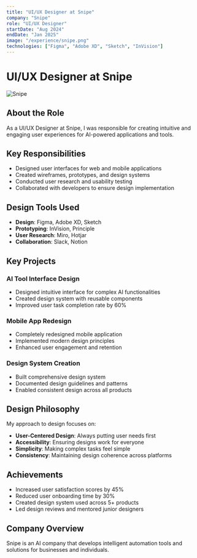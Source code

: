 ```yaml
---
title: "UI/UX Designer at Snipe"
company: "Snipe"
role: "UI/UX Designer"
startDate: "Aug 2024"
endDate: "Jan 2025"
image: "/experience/snipe.png"
technologies: ["Figma", "Adobe XD", "Sketch", "InVision"]
---
```


# UI/UX Designer at Snipe

![Snipe](/experience/snipe.png)

## About the Role

As a UI/UX Designer at Snipe, I was responsible for creating intuitive and engaging user experiences for AI-powered applications and tools.

## Key Responsibilities

- Designed user interfaces for web and mobile applications
- Created wireframes, prototypes, and design systems
- Conducted user research and usability testing
- Collaborated with developers to ensure design implementation

## Design Tools Used

- **Design**: Figma, Adobe XD, Sketch
- **Prototyping**: InVision, Principle
- **User Research**: Miro, Hotjar
- **Collaboration**: Slack, Notion

## Key Projects

### AI Tool Interface Design
- Designed intuitive interface for complex AI functionalities
- Created design system with reusable components
- Improved user task completion rate by 60%

### Mobile App Redesign
- Completely redesigned mobile application
- Implemented modern design principles
- Enhanced user engagement and retention

### Design System Creation
- Built comprehensive design system
- Documented design guidelines and patterns
- Enabled consistent design across all products

## Design Philosophy

My approach to design focuses on:
- **User-Centered Design**: Always putting user needs first
- **Accessibility**: Ensuring designs work for everyone
- **Simplicity**: Making complex tasks feel simple
- **Consistency**: Maintaining design coherence across platforms

## Achievements

- Increased user satisfaction scores by 45%
- Reduced user onboarding time by 30%
- Created design system used across 5+ products
- Led design reviews and mentored junior designers

## Company Overview

Snipe is an AI company that develops intelligent automation tools and solutions for businesses and individuals.
